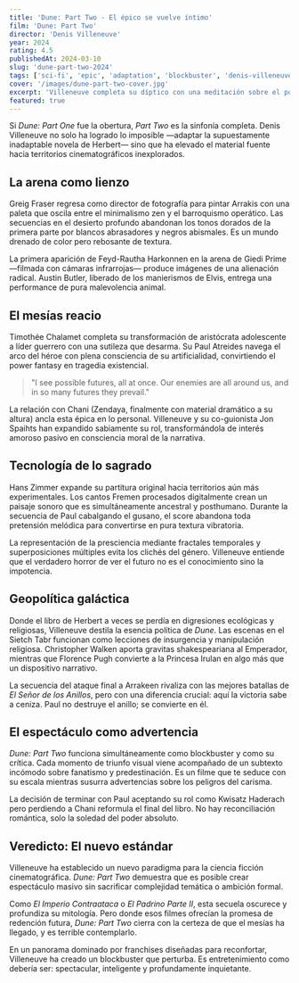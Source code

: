 ```yaml
---
title: 'Dune: Part Two - El épico se vuelve íntimo'
film: 'Dune: Part Two'
director: 'Denis Villeneuve'
year: 2024
rating: 4.5
publishedAt: 2024-03-10
slug: 'dune-part-two-2024'
tags: ['sci-fi', 'epic', 'adaptation', 'blockbuster', 'denis-villeneuve']
cover: '/images/dune-part-two-cover.jpg'
excerpt: 'Villeneuve completa su díptico con una meditación sobre el poder que rivaliza con las mejores space operas cinematográficas.'
featured: true
---
```



<FilmMeta director="Denis Villeneuve" year={2024} runtime="166 min" country="USA/Canada" />

Si _Dune: Part One_ fue la obertura, _Part Two_ es la sinfonía completa. Denis Villeneuve no solo ha logrado lo imposible —adaptar la supuestamente inadaptable novela de Herbert— sino que ha elevado el material fuente hacia territorios cinematográficos inexplorados.

## La arena como lienzo

Greig Fraser regresa como director de fotografía para pintar Arrakis con una paleta que oscila entre el minimalismo zen y el barroquismo operático. Las secuencias en el desierto profundo abandonan los tonos dorados de la primera parte por blancos abrasadores y negros abismales. Es un mundo drenado de color pero rebosante de textura.

La primera aparición de Feyd-Rautha Harkonnen en la arena de Giedi Prime —filmada con cámaras infrarrojas— produce imágenes de una alienación radical. Austin Butler, liberado de los manierismos de Elvis, entrega una performance de pura malevolencia animal.

## El mesías reacio

Timothée Chalamet completa su transformación de aristócrata adolescente a líder guerrero con una sutileza que desarma. Su Paul Atreides navega el arco del héroe con plena consciencia de su artificialidad, convirtiendo el power fantasy en tragedia existencial.

> "I see possible futures, all at once. Our enemies are all around us, and in so many futures they prevail."

La relación con Chani (Zendaya, finalmente con material dramático a su altura) ancla esta épica en lo personal. Villeneuve y su co-guionista Jon Spaihts han expandido sabiamente su rol, transformándola de interés amoroso pasivo en consciencia moral de la narrativa.

## Tecnología de lo sagrado

Hans Zimmer expande su partitura original hacia territorios aún más experimentales. Los cantos Fremen procesados digitalmente crean un paisaje sonoro que es simultáneamente ancestral y posthumano. Durante la secuencia de Paul cabalgando el gusano, el score abandona toda pretensión melódica para convertirse en pura textura vibratoria.

La representación de la presciencia mediante fractales temporales y superposiciones múltiples evita los clichés del género. Villeneuve entiende que el verdadero horror de ver el futuro no es el conocimiento sino la impotencia.

## Geopolítica galáctica

Donde el libro de Herbert a veces se perdía en digresiones ecológicas y religiosas, Villeneuve destila la esencia política de _Dune_. Las escenas en el Sietch Tabr funcionan como lecciones de insurgencia y manipulación religiosa. Christopher Walken aporta gravitas shakespeariana al Emperador, mientras que Florence Pugh convierte a la Princesa Irulan en algo más que un dispositivo narrativo.

La secuencia del ataque final a Arrakeen rivaliza con las mejores batallas de _El Señor de los Anillos_, pero con una diferencia crucial: aquí la victoria sabe a ceniza. Paul no destruye el anillo; se convierte en él.

## El espectáculo como advertencia

_Dune: Part Two_ funciona simultáneamente como blockbuster y como su crítica. Cada momento de triunfo visual viene acompañado de un subtexto incómodo sobre fanatismo y predestinación. Es un filme que te seduce con su escala mientras susurra advertencias sobre los peligros del carisma.

La decisión de terminar con Paul aceptando su rol como Kwisatz Haderach pero perdiendo a Chani reformula el final del libro. No hay reconciliación romántica, solo la soledad del poder absoluto.

## Veredicto: El nuevo estándar

Villeneuve ha establecido un nuevo paradigma para la ciencia ficción cinematográfica. _Dune: Part Two_ demuestra que es posible crear espectáculo masivo sin sacrificar complejidad temática o ambición formal.

Como _El Imperio Contraataca_ o _El Padrino Parte II_, esta secuela oscurece y profundiza su mitología. Pero donde esos filmes ofrecían la promesa de redención futura, _Dune: Part Two_ cierra con la certeza de que el mesías ha llegado, y es terrible contemplarlo.

En un panorama dominado por franchises diseñadas para reconfortar, Villeneuve ha creado un blockbuster que perturba. Es entretenimiento como debería ser: spectacular, inteligente y profundamente inquietante.
